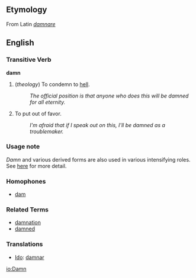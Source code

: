 ==Etymology==
From Latin ''[[damnare]]''

==English==
===Transitive Verb===
'''damn'''

# (''theology'') To condemn to [[hell]].
#: ''The official position is that anyone who does this will be damned for all eternity.''
# To put out of favor.
#: ''I'm afraid that if I speak out on this, I'll be damned as a troublemaker.''

===Usage note===
''Damn'' and various derived forms are also used in various intensifying roles.  See [[damn dang darn durn|here]] for more detail.

===Homophones===
*[[dam]]

===Related Terms===
*[[damnation]]
*[[damned]]

===Translations===

*[[Ido]]: [[damnar]]

[[io:Damn]]